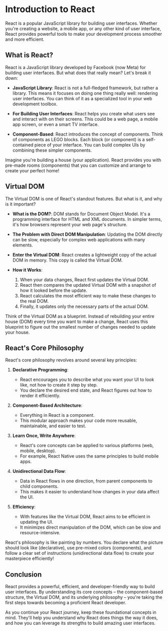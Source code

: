
# Introduction to React

React is a popular JavaScript library for building user interfaces. Whether you're creating a website, a mobile app, or any other kind of user interface, React provides powerful tools to make your development process smoother and more efficient.

## What is React?

React is a JavaScript library developed by Facebook (now Meta) for building user interfaces. But what does that really mean? Let's break it down:

- **JavaScript Library**: React is not a full-fledged framework, but rather a library. This means it focuses on doing one thing really well: rendering user interfaces. You can think of it as a specialized tool in your web development toolbox.

- **For Building User Interfaces**: React helps you create what users see and interact with on their screens. This could be a web page, a mobile app screen, or even a smart TV interface.

- **Component-Based**: React introduces the concept of components. Think of components as LEGO blocks. Each block (or component) is a self-contained piece of your interface. You can build complex UIs by combining these simpler components.

<Callout emoji="💡">
  Imagine you're building a house (your application). React provides you with pre-made rooms (components) that you can customize and arrange to create your perfect home!
</Callout>

## Virtual DOM

The Virtual DOM is one of React's standout features. But what is it, and why is it important?

- **What is the DOM?**: DOM stands for Document Object Model. It's a programming interface for HTML and XML documents. In simpler terms, it's how browsers represent your web page's structure.

- **The Problem with Direct DOM Manipulation**: Updating the DOM directly can be slow, especially for complex web applications with many elements.

- **Enter the Virtual DOM**: React creates a lightweight copy of the actual DOM in memory. This copy is called the Virtual DOM.

- **How it Works**:
  1. When your data changes, React first updates the Virtual DOM.
  2. React then compares the updated Virtual DOM with a snapshot of how it looked before the update.
  3. React calculates the most efficient way to make these changes to the real DOM.
  4. Finally, it updates only the necessary parts of the actual DOM.

<Callout emoji="🚀">
  Think of the Virtual DOM as a blueprint. Instead of rebuilding your entire house (DOM) every time you want to make a change, React uses this blueprint to figure out the smallest number of changes needed to update your house.
</Callout>

## React's Core Philosophy

React's core philosophy revolves around several key principles:

1. **Declarative Programming**: 
   - React encourages you to describe what you want your UI to look like, not how to create it step by step.
   - You declare the desired end state, and React figures out how to render it efficiently.

2. **Component-Based Architecture**:
   - Everything in React is a component.
   - This modular approach makes your code more reusable, maintainable, and easier to test.

3. **Learn Once, Write Anywhere**:
   - React's core concepts can be applied to various platforms (web, mobile, desktop).
   - For example, React Native uses the same principles to build mobile apps.

4. **Unidirectional Data Flow**:
   - Data in React flows in one direction, from parent components to child components.
   - This makes it easier to understand how changes in your data affect the UI.

5. **Efficiency**:
   - With features like the Virtual DOM, React aims to be efficient in updating the UI.
   - It minimizes direct manipulation of the DOM, which can be slow and resource-intensive.

<Callout emoji="🎨">
  React's philosophy is like painting by numbers. You declare what the picture should look like (declarative), use pre-mixed colors (components), and follow a clear set of instructions (unidirectional data flow) to create your masterpiece efficiently!
</Callout>

## Conclusion

React provides a powerful, efficient, and developer-friendly way to build user interfaces. By understanding its core concepts – the component-based structure, the Virtual DOM, and its underlying philosophy – you're taking the first steps towards becoming a proficient React developer.

As you continue your React journey, keep these foundational concepts in mind. They'll help you understand why React does things the way it does, and how you can leverage its strengths to build amazing user interfaces.